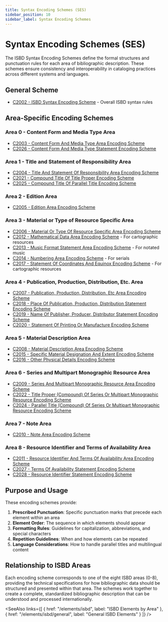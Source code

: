 ```yaml
---
title: Syntax Encoding Schemes (SES)
sidebar_position: 10
sidebar_label: Syntax Encoding Schemes
---
```


# Syntax Encoding Schemes (SES)

The ISBD Syntax Encoding Schemes define the formal structures and punctuation rules for each area of bibliographic description. These schemes ensure consistency and interoperability in cataloging practices across different systems and languages.

## General Scheme

- [C2002 - ISBD Syntax Encoding Scheme](/SES/C2002) - Overall ISBD syntax rules

## Area-Specific Encoding Schemes

### Area 0 - Content Form and Media Type Area
- [C2003 - Content Form And Media Type Area Encoding Scheme](/SES/C2003)
- [C2026 - Content Form And Media Type Statement Encoding Scheme](/SES/C2026)

### Area 1 - Title and Statement of Responsibility Area
- [C2004 - Title And Statement Of Responsibility Area Encoding Scheme](/SES/C2004)
- [C2021 - Compound Title Of Title Proper Encoding Scheme](/SES/C2021)
- [C2025 - Compound Title Of Parallel Title Encoding Scheme](/SES/C2025)

### Area 2 - Edition Area
- [C2005 - Edition Area Encoding Scheme](/SES/C2005)

### Area 3 - Material or Type of Resource Specific Area
- [C2006 - Material Or Type Of Resource Specific Area Encoding Scheme](/SES/C2006)
- [C2012 - Mathematical Data Area Encoding Scheme](/SES/C2012) - For cartographic resources
- [C2013 - Music Format Statement Area Encoding Scheme](/SES/C2013) - For notated music
- [C2014 - Numbering Area Encoding Scheme](/SES/C2014) - For serials
- [C2017 - Statement Of Coordinates And Equinox Encoding Scheme](/SES/C2017) - For cartographic resources

### Area 4 - Publication, Production, Distribution, Etc. Area
- [C2007 - Publication, Production, Distribution, Etc Area Encoding Scheme](/SES/C2007)
- [C2018 - Place Of Publication, Production, Distribution Statement Encoding Scheme](/SES/C2018)
- [C2019 - Name Of Publisher, Producer, Distributor Statement Encoding Scheme](/SES/C2019)
- [C2020 - Statement Of Printing Or Manufacture Encoding Scheme](/SES/C2020)

### Area 5 - Material Description Area
- [C2008 - Material Description Area Encoding Scheme](/SES/C2008)
- [C2015 - Specific Material Designation And Extent Encoding Scheme](/SES/C2015)
- [C2016 - Other Physical Details Encoding Scheme](/SES/C2016)

### Area 6 - Series and Multipart Monographic Resource Area
- [C2009 - Series And Multipart Monographic Resource Area Encoding Scheme](/SES/C2009)
- [C2022 - Title Proper (Compound) Of Series Or Multipart Monographic Resource Encoding Scheme](/SES/C2022)
- [C2024 - Parallel Title (Compound) Of Series Or Multipart Monographic Resource Encoding Scheme](/SES/C2024)

### Area 7 - Note Area
- [C2010 - Note Area Encoding Scheme](/SES/C2010)

### Area 8 - Resource Identifier and Terms of Availability Area
- [C2011 - Resource Identifier And Terms Of Availability Area Encoding Scheme](/SES/C2011)
- [C2027 - Terms Of Availability Statement Encoding Scheme](/SES/C2027)
- [C2028 - Resource Identifier Statement Encoding Scheme](/SES/C2028)

## Purpose and Usage

These encoding schemes provide:

1. **Prescribed Punctuation**: Specific punctuation marks that precede each element within an area
2. **Element Order**: The sequence in which elements should appear
3. **Formatting Rules**: Guidelines for capitalization, abbreviations, and special characters
4. **Repetition Guidelines**: When and how elements can be repeated
5. **Language Considerations**: How to handle parallel titles and multilingual content

## Relationship to ISBD Areas

Each encoding scheme corresponds to one of the eight ISBD areas (0-8), providing the technical specifications for how bibliographic data should be structured and presented within that area. The schemes work together to create a complete, standardized bibliographic description that can be understood and processed internationally.

<SeeAlso 
  links={[
    { href: "/elements/isbd", label: "ISBD Elements by Area" },
    { href: "/elements/isbd/general", label: "General ISBD Elements" }
  ]} 
/>
